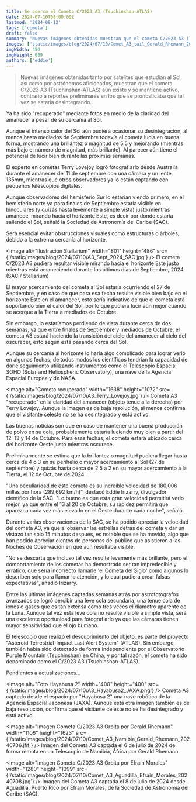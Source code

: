 ```yaml
---
title: Se acerca el Cometa C/2023 A3 (Tsuchinshan-ATLAS)
date: 2024-07-10T08:00:00Z
lastmod: '2024-09-12'
tags: ['cometa']
draft: false
summary: 'Nuevas imágenes obtenidas muestran que el cometa C/2023 A3 (Tsuchinshan-ATLAS) aún existe y se mantiene activo'
images: ['static/images/blog/2024/07/10/Comet_A3_tail_Gerald_Rhemann_20240706.jfif']
imgWidth: 450
imgHeight: 689
authors: ['eddie']
---
```


> Nuevas imágenes obtenidas tanto por satélites que estudian al Sol, así como por astrónomos aficionados, muestran que el cometa C/2023 A3 (Tsuchinshan-ATLAS) aún existe y se mantiene activo, contrario a reportes preliminares en los que se pronosticaba que tal vez se estaría desintegrando.

Ya ha sido "recuperado" mediante fotos en medio de la claridad del amanecer a pesar de su cercanía al Sol.

Aunque el intenso calor del Sol aún pudiera ocasionar su desintegración, al menos hasta mediados de Septiembre todavía el cometa lucía en buena forma, mostrando una brillantez
o magnitud de 5.5 y mejorando (mientras más bajo el número de magnitud, más brillante). Al parecer aún tiene el potencial de lucir bien durante las próximas semanas.

El experto en cometas Terry Lovejoy logró fotografiarlo desde Australia durante el amanecer del 11 de septiembre con una cámara y un lente 135mm, mientras que otros observadores ya lo están captando con pequeños telescopios digitales.

Aunque observadores del hemisferio Sur lo estarían viendo primero, en el hemisferio norte ya para finales de Septiembre estaría visible en binoculares (y quizás hasta levemente a simple vista) justo mientras amanece, mirando hacia el horizonte Este, es decir por donde estaría saliendo el Sol, señaló la Sociedad de Astronomía del Caribe (SAC).

Será esencial evitar obstrucciones visuales como estructuras o árboles, debido a la extrema cercanía al horizonte.

<Image
  alt="Ilustracion Stellarium"
  width="801"
  height="486"
  src={'/static/images/blog/2024/07/10/A3_Sept_2024_SAC.jpg'}
/>
<ImageCaption>
  El cometa C/2023 A3 pudiera resultar visible mirando hacia el horizonte Este justo mientras está
  amaneciendo durante los últimos días de Septiembre, 2024. (SAC / Stellarium)
</ImageCaption>

El mayor acercamiento del cometa al Sol estaría ocurriendo el 27 de Septiembre, y en caso de que para esa fecha resulte visible bien bajo en el horizonte Este en el amanecer,
esto sería indicativo de que el cometa está soportando bien el calor del Sol, por lo que pudiera lucir aún mejor cuando se acerque a la Tierra a mediados de Octubre.

Sin embargo, lo estaríamos perdiendo de vista durante cerca de dos semanas, ya que entre finales de Septiembre y mediados de Octubre, el cometa A3 estará haciendo la transición del cielo del amanecer al cielo del oscurecer, esto según está pasando cerca del Sol.

Aunque su cercanía al horizonte lo haría algo complicado para lograr verlo en algunas fechas, de todos modos los científicos tendrían la capacidad de darle seguimiento utilizando instrumentos como el Telescopio Espacial SOHO (Solar and Heliospheric Observatory), una nave de la Agencia Espacial Europea y de NASA.

<Image
  alt="Cometa recuperado"
  width="1638"
  height="1072"
  src={'/static/images/blog/2024/07/10/A3_Terry_Lovejoy.jpg'}
/>
<ImageCaption>
  Cometa A3 "recuperado" en la claridad del amanecer (objeto tenue a la derecha) por Terry Lovejoy.
  Aunque la imagen es de baja resolución, al menos confirma que el visitante celeste no se ha
  desintegrado y está activo.
</ImageCaption>

Las buenas noticias son que en caso de mantener una buena producción de polvo en su cola, probablemente estaría luciendo muy bien a partir del 12, 13 y 14 de Octubre. Para esas fechas, el cometa estará ubicado cerca del horizonte Oeste justo mientras oscurece.

Preliminarmente se estima que la brillantez o magnitud pudiera llegar hasta cerca de 4 o 3 en su perihelio o mayor acercamiento al Sol (27 de septiembre) y quizás hasta cerca de 2.5 a 2 en su mayor acercamiento a la Tierra, el 12 de Octubre de 2024.

"Una peculiaridad de este cometa es su increíble velocidad de 180,006 millas por hora (289,692 km/h)", destacó Eddie Irizarry, divulgador científico de la SAC. "Lo bueno es que esta gran velocidad permitirá verlo mejor, ya que entre el 13 al 20 de Octubre, su rapidez permitirá que aparezca cada vez más elevado en el Oeste durante cada noche", señaló.

Durante varias observaciones de la SAC, se ha podido apreciar la velocidad del cometa A3, ya que al observar las estrellas detrás del cometa y dar un vistazo tan solo 15 minutos después, es notable que se ha movido, algo que han podido apreciar cientos de personas del público que asistieron a las Noches de Observación en que aún resultaba visible.

"No se descarta que incluso tal vez resulte levemente más brillante, pero el comportamiento de los cometas ha demostrado ser tan impredecible y errático, que sería incorrecto llamarle 'el Cometa del Siglo' como algunos lo describen solo para llamar la atención, y lo cual pudiera crear falsas expectativas", añadió Irizarry.

Entre las últimas imágenes captadas semanas atrás por astrofotografos avanzados se logró percibir una leve cola secundaria, una tenue cola de iones o gases que es tan extensa como tres veces el diámetro aparente de la Luna. Aunque tal vez esta leve cola no resulte visible a simple vista, será una excelente oportunidad para fotografiarlo ya que las cámaras tienen mayor sensitividad que el ojo humano.

El telescopio que realizó el descubrimiento del objeto, es parte del proyecto "Asteroid Terrestrial-Impact Last Alert System" (ATLAS). Sin embargo, también había sido detectado de forma independiente por el Observatorio Purple Mountain (Tsuchinshan) en China, y por tal razón, el cometa ha sido denominado como el C/2023 A3 (Tsuchinshan-ATLAS).

Pendientes a actualizaciones...

<Image
  alt="Foto Hayabusa 2"
  width="400"
  height="400"
  src={'/static/images/blog/2024/07/10/A3_Hayabusa2_JAXA.png'}
/>
<ImageCaption>
  Cometa A3 captado desde el espacio por "Hayabusa 2" una nave robótica de la Agencia Espacial
  Japonesa (JAXA). Aunque esta otra imagen también es de baja resolución, confirma que el visitante
  celeste no se ha desintegrado y está activo.
</ImageCaption>

<Image
  alt="Imagen Cometa C/2023 A3 Orbita por Gerald Rhemann"
  width="1106"
  height="1623"
  src={'/static/images/blog/2024/07/10/Comet_A3_Namibia_Gerald_Rhemann_20240706.jfif'}
/>
<ImageCaption>
  Imagen del Cometa A3 captada el 6 de julio de 2024 de forma remota en un Telescopio de Namibia,
  África por Gerald Rhemann.
</ImageCaption>

<Image
  alt="Imagen Cometa C/2023 A3 Orbita por Efraín Morales"
  width="1280"
  height="1399"
  src={'/static/images/blog/2024/07/10/Comet_A3_Aguadilla_Efrain_Morales_20240708.jpg'}
/>
<ImageCaption>
  Imagen del Cometa A3 captada el 8 de julio de 2024 desde Aguadilla, Puerto Rico por Efraín
  Morales, de la Sociedad de Astronomía del Caribe (SAC).
</ImageCaption>

